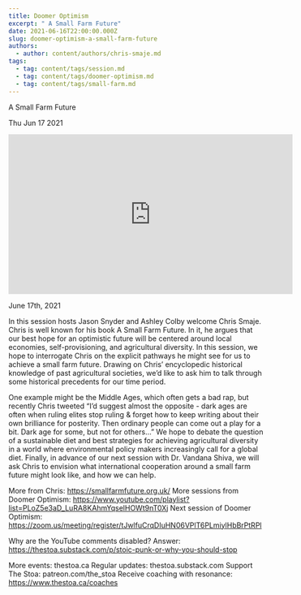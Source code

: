 ```yaml
---
title: Doomer Optimism
excerpt: " A Small Farm Future"
date: 2021-06-16T22:00:00.000Z
slug: doomer-optimism-a-small-farm-future
authors:
  - author: content/authors/chris-smaje.md
tags:
  - tag: content/tags/session.md
  - tag: content/tags/doomer-optimism.md
  - tag: content/tags/small-farm.md
---
```




 A Small Farm Future

Thu Jun 17 2021

<iframe width="560" height="315" src="https://www.youtube.com/embed/tYrSt2fuFck" title="Doomer Optimism: A Small Farm Future w/ Chris Smaje" frameborder="0" allow="accelerometer; autoplay; clipboard-write; encrypted-media; gyroscope; picture-in-picture" allowfullscreen ></iframe>

June 17th, 2021

In this session hosts Jason Snyder and Ashley Colby welcome Chris Smaje. Chris is well known for his book A Small Farm Future. In it, he argues that our best hope for an optimistic future will be centered around local economies, self-provisioning, and agricultural diversity. In this session, we hope to interrogate Chris on the explicit pathways he might see for us to achieve a small farm future. Drawing on Chris’ encyclopedic historical knowledge of past agricultural societies, we’d like to ask him to talk through some historical precedents for our time period.

One example might be the Middle Ages, which often gets a bad rap, but recently Chris tweeted “I’d suggest almost the opposite - dark ages are often when ruling elites stop ruling & forget how to keep writing about their own brilliance for posterity. Then ordinary people can come out a play for a bit. Dark age for some, but not for others…” We hope to debate the question of a sustainable diet and best strategies for achieving agricultural diversity in a world where environmental policy makers increasingly call for a global diet.  Finally, in advance of our next session with Dr. Vandana Shiva, we will ask Chris to envision what international cooperation around a small farm future might look like, and how we can help.

More from Chris: https://smallfarmfuture.org.uk/
More sessions from Doomer Optimism: https://www.youtube.com/playlist?list=PLoZ5e3aD_LuRA8KAhmYqselHOWt9nT0Xj
Next session of Doomer Optimism: https://zoom.us/meeting/register/tJwlfuCrqDIuHN06VPlT6PLmiylHbBrPtRPl

Why are the YouTube comments disabled? Answer: https://thestoa.substack.com/p/stoic-punk-or-why-you-should-stop

More events: thestoa.ca
Regular updates: thestoa.substack.com
Support The Stoa: patreon.com/the_stoa
Receive coaching with resonance: https://www.thestoa.ca/coaches


